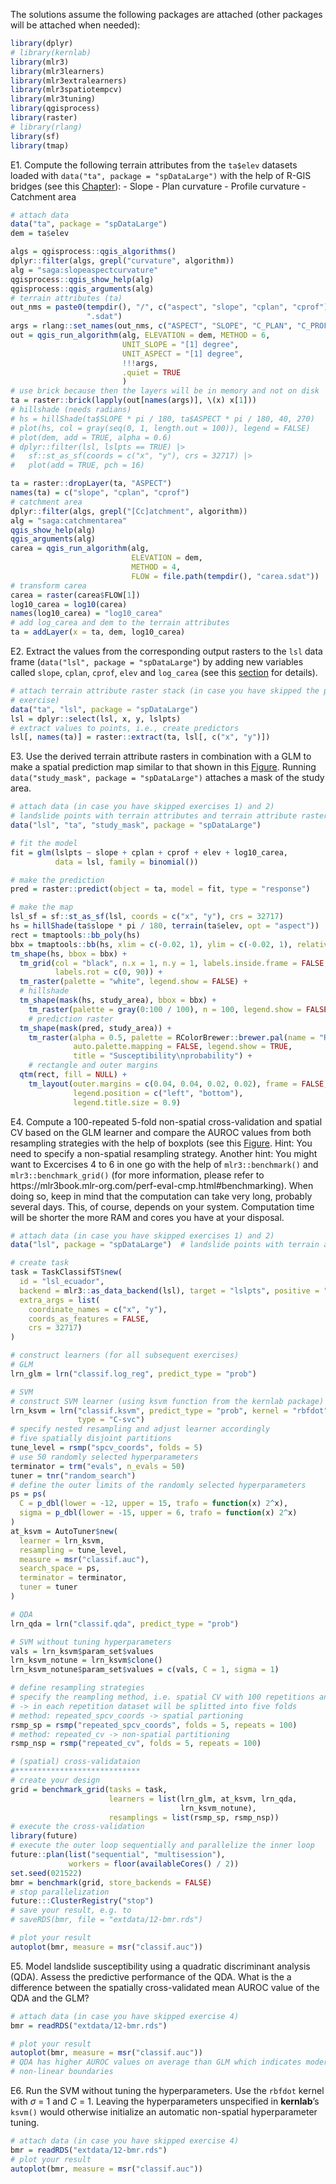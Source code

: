 The solutions assume the following packages are attached (other packages will be attached when needed):

```r
library(dplyr)
# library(kernlab)
library(mlr3)
library(mlr3learners)
library(mlr3extralearners)
library(mlr3spatiotempcv)
library(mlr3tuning)
library(qgisprocess)
library(raster)
# library(rlang)
library(sf)
library(tmap)
```

E1. Compute the following terrain attributes from the `ta$elev` datasets loaded with `data("ta", package = "spDataLarge")` with the help of R-GIS bridges (see this [Chapter](https://geocompr.robinlovelace.net/gis.html#gis)):
    - Slope
    - Plan curvature
    - Profile curvature
    - Catchment area
    
```r
# attach data
data("ta", package = "spDataLarge")
dem = ta$elev

algs = qgisprocess::qgis_algorithms()
dplyr::filter(algs, grepl("curvature", algorithm))
alg = "saga:slopeaspectcurvature"
qgisprocess::qgis_show_help(alg)
qgisprocess::qgis_arguments(alg)
# terrain attributes (ta)
out_nms = paste0(tempdir(), "/", c("aspect", "slope", "cplan", "cprof"),
                 ".sdat")
args = rlang::set_names(out_nms, c("ASPECT", "SLOPE", "C_PLAN", "C_PROF"))
out = qgis_run_algorithm(alg, ELEVATION = dem, METHOD = 6, 
                         UNIT_SLOPE = "[1] degree",
                         UNIT_ASPECT = "[1] degree",
                         !!!args,
                         .quiet = TRUE
                         )
# use brick because then the layers will be in memory and not on disk
ta = raster::brick(lapply(out[names(args)], \(x) x[1]))
# hillshade (needs radians)
# hs = hillShade(ta$SLOPE * pi / 180, ta$ASPECT * pi / 180, 40, 270)
# plot(hs, col = gray(seq(0, 1, length.out = 100)), legend = FALSE)
# plot(dem, add = TRUE, alpha = 0.6)
# dplyr::filter(lsl, lslpts == TRUE) |> 
#   sf::st_as_sf(coords = c("x", "y"), crs = 32717) |>
#   plot(add = TRUE, pch = 16)

ta = raster::dropLayer(ta, "ASPECT")
names(ta) = c("slope", "cplan", "cprof")
# catchment area
dplyr::filter(algs, grepl("[Cc]atchment", algorithm))
alg = "saga:catchmentarea"
qgis_show_help(alg)
qgis_arguments(alg)
carea = qgis_run_algorithm(alg,
                           ELEVATION = dem, 
                           METHOD = 4, 
                           FLOW = file.path(tempdir(), "carea.sdat"))
# transform carea
carea = raster(carea$FLOW[1])
log10_carea = log10(carea)
names(log10_carea) = "log10_carea"
# add log_carea and dem to the terrain attributes
ta = addLayer(x = ta, dem, log10_carea)
```

E2. Extract the values from the corresponding output rasters to the `lsl` data frame (`data("lsl", package = "spDataLarge"`) by adding new variables called `slope`, `cplan`, `cprof`, `elev` and `log_carea` (see this [section](https://geocompr.robinlovelace.net/spatial-cv.html#case-landslide) for details).

```r
# attach terrain attribute raster stack (in case you have skipped the previous
# exercise)
data("ta", "lsl", package = "spDataLarge")
lsl = dplyr::select(lsl, x, y, lslpts)
# extract values to points, i.e., create predictors
lsl[, names(ta)] = raster::extract(ta, lsl[, c("x", "y")])
```

E3. Use the derived terrain attribute rasters in combination with a GLM to make a spatial prediction map similar to that shown in this [Figure](https://geocompr.robinlovelace.net/spatial-cv.html#fig:lsl-susc).
Running `data("study_mask", package = "spDataLarge")` attaches a mask of the study area.

```r
# attach data (in case you have skipped exercises 1) and 2)
# landslide points with terrain attributes and terrain attribute raster stack
data("lsl", "ta", "study_mask", package = "spDataLarge")

# fit the model
fit = glm(lslpts ~ slope + cplan + cprof + elev + log10_carea, 
          data = lsl, family = binomial())

# make the prediction
pred = raster::predict(object = ta, model = fit, type = "response")

# make the map
lsl_sf = sf::st_as_sf(lsl, coords = c("x", "y"), crs = 32717)
hs = hillShade(ta$slope * pi / 180, terrain(ta$elev, opt = "aspect"))
rect = tmaptools::bb_poly(hs)
bbx = tmaptools::bb(hs, xlim = c(-0.02, 1), ylim = c(-0.02, 1), relative = TRUE)
tm_shape(hs, bbox = bbx) +
  tm_grid(col = "black", n.x = 1, n.y = 1, labels.inside.frame = FALSE,
          labels.rot = c(0, 90)) +
  tm_raster(palette = "white", legend.show = FALSE) +
  # hillshade
  tm_shape(mask(hs, study_area), bbox = bbx) +
	tm_raster(palette = gray(0:100 / 100), n = 100, legend.show = FALSE) +
	# prediction raster
  tm_shape(mask(pred, study_area)) +
	tm_raster(alpha = 0.5, palette = RColorBrewer::brewer.pal(name = "Reds", 6),
	          auto.palette.mapping = FALSE, legend.show = TRUE,
	          title = "Susceptibility\nprobability") +
	# rectangle and outer margins
  qtm(rect, fill = NULL) +
	tm_layout(outer.margins = c(0.04, 0.04, 0.02, 0.02), frame = FALSE,
	          legend.position = c("left", "bottom"),
	          legend.title.size = 0.9)
```

E4. Compute a 100-repeated 5-fold non-spatial cross-validation and spatial CV based on the GLM learner and compare the AUROC values from both resampling strategies with the help of boxplots (see this [Figure](https://geocompr.robinlovelace.net/spatial-cv.html#fig:boxplot-cv).
Hint: You need to specify a non-spatial resampling strategy.
Another hint: You might want to Excercises 4 to 6 in one go with the help of `mlr3::benchmark()` and `mlr3::benchmark_grid()` (for more information, please refer to https://mlr3book.mlr-org.com/perf-eval-cmp.html#benchmarking).
When doing so, keep in mind that the computation can take very long, probably several days.
This, of course, depends on your system.
Computation time will be shorter the more RAM and cores you have at your disposal.

```r
# attach data (in case you have skipped exercises 1) and 2)
data("lsl", package = "spDataLarge")  # landslide points with terrain attributes

# create task
task = TaskClassifST$new(
  id = "lsl_ecuador",
  backend = mlr3::as_data_backend(lsl), target = "lslpts", positive = "TRUE",
  extra_args = list(
    coordinate_names = c("x", "y"),
    coords_as_features = FALSE,
    crs = 32717)
)

# construct learners (for all subsequent exercises)
# GLM
lrn_glm = lrn("classif.log_reg", predict_type = "prob")

# SVM
# construct SVM learner (using ksvm function from the kernlab package)
lrn_ksvm = lrn("classif.ksvm", predict_type = "prob", kernel = "rbfdot",
               type = "C-svc")
# specify nested resampling and adjust learner accordingly
# five spatially disjoint partitions
tune_level = rsmp("spcv_coords", folds = 5)
# use 50 randomly selected hyperparameters
terminator = trm("evals", n_evals = 50)
tuner = tnr("random_search")
# define the outer limits of the randomly selected hyperparameters
ps = ps(
  C = p_dbl(lower = -12, upper = 15, trafo = function(x) 2^x),
  sigma = p_dbl(lower = -15, upper = 6, trafo = function(x) 2^x)
)
at_ksvm = AutoTuner$new(
  learner = lrn_ksvm,
  resampling = tune_level,
  measure = msr("classif.auc"),
  search_space = ps,
  terminator = terminator,
  tuner = tuner
)

# QDA
lrn_qda = lrn("classif.qda", predict_type = "prob")

# SVM without tuning hyperparameters
vals = lrn_ksvm$param_set$values
lrn_ksvm_notune = lrn_ksvm$clone()
lrn_ksvm_notune$param_set$values = c(vals, C = 1, sigma = 1)

# define resampling strategies
# specify the reampling method, i.e. spatial CV with 100 repetitions and 5 folds
# -> in each repetition dataset will be splitted into five folds
# method: repeated_spcv_coords -> spatial partioning
rsmp_sp = rsmp("repeated_spcv_coords", folds = 5, repeats = 100)
# method: repeated_cv -> non-spatial partitioning
rsmp_nsp = rsmp("repeated_cv", folds = 5, repeats = 100)

# (spatial) cross-validataion
#****************************
# create your design
grid = benchmark_grid(tasks = task, 
                      learners = list(lrn_glm, at_ksvm, lrn_qda, 
                                      lrn_ksvm_notune),
                      resamplings = list(rsmp_sp, rsmp_nsp))
# execute the cross-validation
library(future)
# execute the outer loop sequentially and parallelize the inner loop
future::plan(list("sequential", "multisession"), 
             workers = floor(availableCores() / 2))
set.seed(021522)
bmr = benchmark(grid, store_backends = FALSE)
# stop parallelization
future:::ClusterRegistry("stop")
# save your result, e.g. to 
# saveRDS(bmr, file = "extdata/12-bmr.rds")

# plot your result
autoplot(bmr, measure = msr("classif.auc"))
```

E5. Model landslide susceptibility using a quadratic discriminant analysis (QDA).
Assess the predictive performance of the QDA. 
What is the a difference between the spatially cross-validated mean AUROC value of the QDA and the GLM?

```r
# attach data (in case you have skipped exercise 4)
bmr = readRDS("extdata/12-bmr.rds")

# plot your result
autoplot(bmr, measure = msr("classif.auc"))
# QDA has higher AUROC values on average than GLM which indicates moderately
# non-linear boundaries
```

E6. Run the SVM without tuning the hyperparameters.
Use the `rbfdot` kernel with $\sigma$ = 1 and *C* = 1. 
Leaving the hyperparameters unspecified in **kernlab**'s `ksvm()` would otherwise initialize an automatic non-spatial hyperparameter tuning.

```r
# attach data (in case you have skipped exercise 4)
bmr = readRDS("extdata/12-bmr.rds")
# plot your result
autoplot(bmr, measure = msr("classif.auc"))
```
